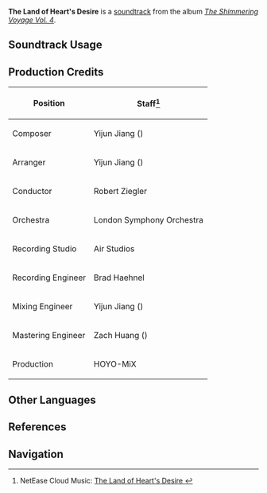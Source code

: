 {{Soundtrack Infobox
|image          = The Shimmering Voyage Vol 4.png
|album          = The Shimmering Voyage Vol. 4
|disc           = 1
|number         = 07
|featured       = 
|featured2      = 
|featured3      = 
|featured_disc  = 
|featured_disc2 = 
|featured_disc3 = 
|youtube_id     = Tec2p9kbGRM
|spotify_id     = 2Wu4PeUgidgHRUtxg3Yrto
|previous       = Honorable Landscape
|next           = Down by the Forgotten Gardens
}}
'''The Land of Heart's Desire''' is a [[soundtrack]] from the album ''[[The Shimmering Voyage Vol. 4]]''.

==Soundtrack Usage==
{{Soundtrack Usage
|location          = Constellation Metropole//outskirts
|quest             = They Once Walked the Starry Sky//riding the [[Aerial Express]]
|domain            = 
|eventgameplay     = 
|special_displayed = 
|special           = 
|teapot            = 
|mediaoriginal     =
}}
<!--
==Other Arrangements==
{{Files by Category Gallery|Media Using an Unreleased Arrangement of {{subst:#titleparts:{{subst:PAGENAME}}}} Soundtrack}}
-->
==Production Credits==
{| class="wikitable"
! Position
! Staff<ref>NetEase Cloud Music: [https://music.163.com/#/song?id=2613482858 The Land of Heart's Desire {{zh|遐愿之地}}]</ref>
|-
! Composer
| Yijun Jiang ({{zh|姜以君}})
|-
! Arranger
| Yijun Jiang ({{zh|姜以君}})
|-
! Conductor
| Robert Ziegler
|-
! Orchestra
| London Symphony Orchestra
|-
! Recording Studio
| Air Studios
|-
! Recording Engineer
| Brad Haehnel
|-
! Mixing Engineer
| Yijun Jiang ({{zh|姜以君}})
|-
! Mastering Engineer
| Zach Huang ({{zh|黄巍}})
|-
! Production
| HOYO-MiX
|}

<!--
==Gallery==
<gallery>
</gallery>

==Trivia==
-->

==Other Languages==
{{Other Languages
|en      = The Land of Heart's Desire
|zhs     = 
|zhs_rm  = 
|zht     = 
|zht_rm  = 
|zh_tl   = 
|ja      = 
|ja_rm   = 
|ja_tl   = 
}}

==References==
{{Reflist}}

==Navigation==
{{Soundtrack Navbox|The Shimmering Voyage|4}}